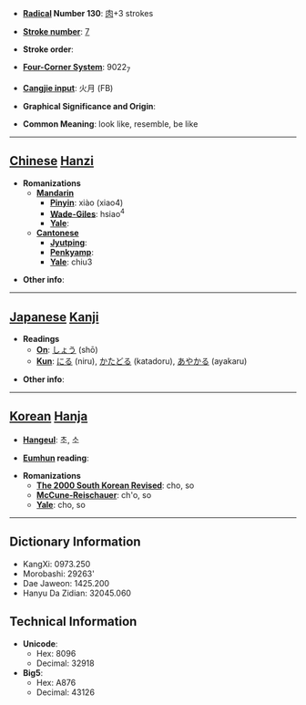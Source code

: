 * '''[[Wiktionary:Chinese radical index| Radical]] Number 130''': [[Wiktionary:Chinese radical index 肉|肉]]+3 strokes

* '''[[Wiktionary:Chinese total strokes index|Stroke number]]''': [[Wiktionary:Chinese total strokes index 7|7]]

* '''Stroke order''': 

* '''[[Wiktionary:Chinese four corner index|Four-Corner System]]''': 9022<sub>7</sub>

* '''[[Wiktionary:Chinese Cangjie index|Cangjie input]]''': 火月 (FB)

* '''Graphical Significance and Origin''': 

* '''Common Meaning''': look like, resemble, be like

----

== [[Chinese]] [[Hanzi]] ==

* '''Romanizations'''
** '''[[Mandarin]]'''
*** '''[[Pinyin]]''': xiào (xiao4)
*** '''[[Wade-Giles]]''': hsiao<sup>4</sup>
*** '''[[Yale]]''': 
** '''[[Cantonese]]'''
*** '''[[Jyutping]]''':
*** '''[[Penkyamp]]''': 
*** '''[[Yale]]''': chiu3

* '''Other info''': 

----

== [[Japanese]] [[Kanji]] ==

* '''Readings'''
** '''[[On]]''': [[しょう]] (shō)
** '''[[Kun]]''': [[にる]] (niru), [[かたどる]] (katadoru), [[あやかる]] (ayakaru)

* '''Other info''':  

----

== [[Korean]] [[Hanja]] ==

* '''[[Hangeul]]''': 초, 소

* '''[[Eumhun]] reading''': 

* '''Romanizations'''
** '''[[The 2000 South Korean Revised Romanization|The 2000 South Korean Revised]]''': cho, so
** '''[[McCune-Reischauer]]''': ch'o, so
** '''[[Yale]]''': cho, so

----

== Dictionary Information ==

* KangXi: 0973.250
* Morobashi: 29263'
* Dae Jaweon: 1425.200
* Hanyu Da Zidian: 32045.060

== Technical Information ==

* '''Unicode''':
** Hex: 8096
** Decimal: 32918
* '''Big5''':
** Hex: A876
** Decimal: 43126